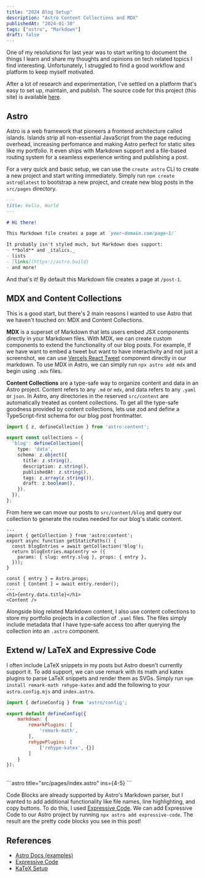 ```yaml
---
title: "2024 Blog Setup"
description: "Astro Content Collections and MDX"
publishedAt: "2024-01-30"
tags: ["astro", "Markdown"]
draft: false
---
```


One of my resolutions for last year was to start writing to document the things I learn
and share my thoughts and opinions on tech related topics I find interesting. Unfortunately,
I struggled to find a good workflow and platform to keep myself motivated.

After a lot of research and experimentation, I've settled on a platform that's easy to set up,
maintain, and publish. The source code for this project (this site) is available [here](https://github.com/sakeththota/skth).

## Astro
Astro is a web framework that pioneers a frontend architecture called islands. Islands
strip all non-essential JavaScript from the page reducing overhead, increasing perfomance
and making Astro perfect for static sites like my portfolio. It even ships with Markdown
support and a file-based routing system for a seamless experience writing and publishing a post.

For a very quick and basic setup, we can use the `create astro` CLI to create a new project and start
writing immediately. Simply run `npm create astro@latest` to bootstrap a new project, and create
new blog posts in the `src/pages` directory.

```md title="src/pages/post-1.md"
---
title: Hello, World
---

# Hi there!

This Markdown file creates a page at `your-domain.com/page-1/`

It probably isn't styled much, but Markdown does support:
- **bold** and _italics._
- lists
- [links](https://astro.build)
- and more!
```

And that's it! By default this Markdown file creates a page at `/post-1`.

## MDX and Content Collections
This is a good start, but there's 2 main reasons I wanted to use Astro that we haven't touched on:
MDX and Content Collections.

**MDX** is a superset of Markdown that lets users embed JSX components directly in your Markdown files.
With MDX, we can create custom components to extend the functionality of our blog posts. For example,
If we have want to embed a tweet but want to have interactivity and not just a screenshot, we
can use [Vercels React Tweet](https://react-tweet.vercel.app/) component directly in our markdown.
To use MDX in Astro, we can simply run `npx astro add mdx` and begin using `.mdx` files.

**Content Collections** are a type-safe way to organize content and data in an Astro project. Content
refers to any `.md` or `mdx`, and data refers to any `.yaml` or `json`. In Astro, any directories in the
reserved `src/content` are automatically treated as content collections. To get all the type-safe goodness
provided by content collections, lets use zod and define a TypeScript-first schema for our blog post frontmatter.

```ts title="src/content/config.ts"
import { z, defineCollection } from 'astro:content';

export const collections = {
  'blog': defineCollection({
    type: 'data',
    schema: z.object({
      title: z.string(),
      description: z.string(),
      publishedAt: z.string(),
      tags: z.array(z.string()),
      draft: z.boolean(),
    }),
  }),
};
```

From here we can move our posts to `src/content/blog` and query our collection to generate the routes needed
for our blog's static content.

```astro title="src/pages/posts/[...slug].astro"
---
import { getCollection } from 'astro:content';
export async function getStaticPaths() {
  const blogEntries = await getCollection('blog');
  return blogEntries.map(entry => ({
    params: { slug: entry.slug }, props: { entry },
  }));
}

const { entry } = Astro.props;
const { Content } = await entry.render();
---
<h1>{entry.data.title}</h1>
<Content />
```

Alongside blog related Markdown content, I also use content collections to store my portfolio projects in a
collection of `.yaml` files. The files simply include metadata that I have type-safe access too after querying
the collection into an `.astro` component.

## Extend w/ LaTeX and Expressive Code 
I often include LaTeX snippets in my posts but Astro doesn't currently support it. To add support, we can
use remark with its math and katex plugins to parse LaTeX snippets and render them as SVGs. Simply run
`npm install remark-math rehype-katex` and add the following to your `astro.config.mjs` and `index.astro`.
```js title="astro.config.mjs" ins={4-10}
import { defineConfig } from 'astro/config';

export default defineConfig({
    markdown: {
        remarkPlugins: [
            'remark-math',
        ],
        rehypePlugins: [
            ['rehype-katex', {}]
        ]
    }
});
```
<br />
```astro title="src/pages/index.astro" ins={4-5}
<html lang='en'>
    <head>
        <!-- Katex -->
        <link rel="stylesheet" href="https://cdn.jsdelivr.net/npm/katex@0.15.2/dist/katex.min.css"
            integrity="sha384-MlJdn/WNKDGXveldHDdyRP1R4CTHr3FeuDNfhsLPYrq2t0UBkUdK2jyTnXPEK1NQ" crossorigin="anonymous">
    </head>
    <body>
        <slot />
    </body>
</html>
```

Code Blocks are already supported by Astro's Markdown parser, but I wanted to add additional functionality like file
names, line highlighting, and copy buttons. To do this, I used [Expressive Code](). We can add Expressive Code to our
Astro project by running `npx astro add expressive-code`. The result are the pretty code blocks you see in this post!

## References
- [Astro Docs (examples)](https://docs.astro.build/en/getting-started/)
- [Expressive Code](https://expressive-code.com/)
- [KaTeX Setup](https://ileumas.com/writing/2022/03/astro-math-katex/)
